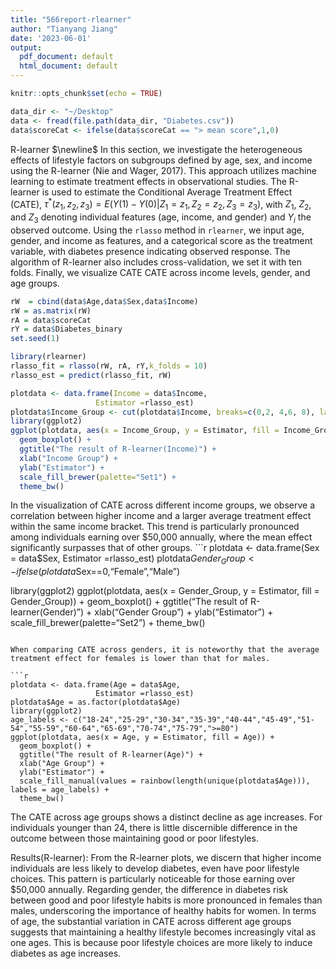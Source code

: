 ```yaml
---
title: "566report-rlearner"
author: "Tianyang Jiang"
date: '2023-06-01'
output:
  pdf_document: default
  html_document: default
---
```


```r
knitr::opts_chunk$set(echo = TRUE)
```


```r
data_dir <- "~/Desktop"
data <- fread(file.path(data_dir, "Diabetes.csv"))
data$scoreCat <- ifelse(data$scoreCat == "> mean score",1,0)
```


R-learner $\newline$
In this section, we investigate the heterogeneous effects of lifestyle factors on subgroups defined by age, sex, and income using the R-learner (Nie and Wager, 2017). This approach utilizes machine learning to estimate treatment effects in observational studies.
The R-learner is used to estimate the Conditional Average Treatment Effect (CATE), $\tau^*(z_1,z_2,z_3) = E(Y(1)-Y(0)|Z_1=z_1,Z_2 = z_2,Z_3 = z_3)$, with $Z_1$, $Z_2$, and $Z_3$ denoting individual features (age, income, and gender) and $Y_i$ the observed outcome.
Using the $\texttt{rlasso}$ method in $\texttt{rlearner}$, we input age, gender, and income as features, and a categorical score as the treatment variable, with diabetes presence indicating observed response. The algorithm of R-learner also includes cross-validation, we set it with ten folds. Finally, we visualize CATE CATE across income levels, gender, and age groups.
```r
rW  = cbind(data$Age,data$Sex,data$Income)
rW = as.matrix(rW)
rA = data$scoreCat
rY = data$Diabetes_binary
set.seed(1)

library(rlearner)
rlasso_fit = rlasso(rW, rA, rY,k_folds = 10)
rlasso_est = predict(rlasso_fit, rW)
```

```r
plotdata <- data.frame(Income = data$Income, 
                   Estimator =rlasso_est)
plotdata$Income_Group <- cut(plotdata$Income, breaks=c(0,2, 4,6, 8), labels=c("<15000","[15000,25000)","[25000,50000)", ">=50000"))
library(ggplot2)
ggplot(plotdata, aes(x = Income_Group, y = Estimator, fill = Income_Group)) + 
  geom_boxplot() + 
  ggtitle("The result of R-learner(Income)") +
  xlab("Income Group") +
  ylab("Estimator") +
  scale_fill_brewer(palette="Set1") +
  theme_bw()

```
In the visualization of CATE across different income groups, we observe a correlation between higher income and a larger average treatment effect within the same income bracket. This trend is particularly pronounced among individuals earning over $50,000 annually, where the mean effect significantly surpasses that of other groups.
```r
plotdata <- data.frame(Sex = data$Sex, 
                   Estimator =rlasso_est)
plotdata$Gender_Group <- ifelse(plotdata$Sex==0,"Female","Male")

library(ggplot2)
ggplot(plotdata, aes(x = Gender_Group, y = Estimator, fill = Gender_Group)) + 
  geom_boxplot() + 
  ggtitle("The result of R-learner(Gender)") +
  xlab("Gender Group") +
  ylab("Estimator") +
  scale_fill_brewer(palette="Set2") +
  theme_bw()

```

When comparing CATE across genders, it is noteworthy that the average treatment effect for females is lower than that for males.

```r
plotdata <- data.frame(Age = data$Age, 
                   Estimator =rlasso_est)
plotdata$Age = as.factor(plotdata$Age)
library(ggplot2)
age_labels <- c("18-24","25-29","30-34","35-39","40-44","45-49","51-54","55-59","60-64","65-69","70-74","75-79",">=80")
ggplot(plotdata, aes(x = Age, y = Estimator, fill = Age)) + 
  geom_boxplot() + 
  ggtitle("The result of R-learner(Age)") +
  xlab("Age Group") +
  ylab("Estimator") +
  scale_fill_manual(values = rainbow(length(unique(plotdata$Age))), labels = age_labels) +
  theme_bw()

```

The CATE across age groups shows a distinct decline as age increases. For individuals younger than 24, there is little discernible difference in the outcome between those maintaining good or poor lifestyles.

\newpage
Results(R-learner):
From the R-learner plots, we discern that higher income individuals are less likely to develop diabetes, even have poor lifestyle choices. This pattern is particularly noticeable for those earning over $50,000 annually. Regarding gender, the difference in diabetes risk between good and poor lifestyle habits is more pronounced in females than males, underscoring the importance of healthy habits for women. In terms of age, the substantial variation in CATE across different age groups suggests that maintaining a healthy lifestyle becomes increasingly vital as one ages. This is because poor lifestyle choices are more likely to induce diabetes as age increases.



